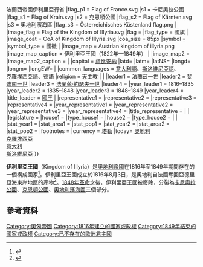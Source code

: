 {{Expand English}}

{{Infobox country
|native_name            = {{native name|de|Königreich Illyrien|italics=off}}<br />{{native name|sl|Ilirsko kraljestvo|italics=off}}<br />{{native name|it|Regno d'Illiria|italics=off}}<br />{{native name|hr|Kraljevina Ilirija|italics=off}}
|conventional_long_name = 伊利里亞王國
|common_name            = Illyria
|
|era                    = 近代
|status                 =  [[奧地利帝國|奧地利帝國]]的[[王冠領|王冠領]]
|empire                 = 奧地利帝國
|government_type        = 君主制
|
|year_start             = 1816
|year_end               = 1849
|
|event_start            = [[維也納會議#決議|維也納會議]]
|date_start             = 8月3日 
|event_end              = [[1848年革命#奧地利革命|1848年革命]]
|date_end               = 12月8日
|
|<!--- Flag navigation: Preceding and succeeding entities p1 to p5 and s1 to s5 --->
|p1                     = 伊利里亞行省{{!}}法蘭西帝國伊利里亞行省
|flag_p1                = Flag of France.svg
|s1                     = 卡尼奧拉公國
|flag_s1                = Flag of Krain.svg
|s2                     = 克恩頓公國
|flag_s2                = Flag of Kärnten.svg
|s3                     = 奧地利濱海區
|flag_s3                = Österreichisches Küstenland flag.png
|
|image_flag             = Flag of the Kingdom of Illyria.svg
|flag                   = 
|flag_type              = 國旗
|
|image_coat             = CoA of Kingdom of Illyria.svg
|coa_size               = 85px
|symbol                 = 
|symbol_type            = 國徽 
|
|image_map              = Austrian kingdom of illyria.png
|image_map_caption      = 伊利里亞王國（1822年—1849年）
|
|image_map2             = <!-- If second map is needed - does not appear by default -->
|image_map2_caption     = 
|
|capital                = [[盧比安納|盧比安納]]
|latd= |latm= |latNS= |longd= |longm= |longEW= 
|
|common_languages       = [[意大利語|意大利語]]、[[斯洛維尼亞語|斯洛維尼亞語]]、<br/>[[克羅埃西亞語|克羅埃西亞語]]、[[德語|德語]]
|religion               = [[天主教|天主教]]
|
|<!--- Titles and names of the first and last leaders and their deputies --->
|leader1                = [[法蘭茲二世_(神聖羅馬帝國)|法蘭茲一世]]
|leader2                = [[斐迪南一世_(奧地利皇帝)|斐迪南一世]]
|leader3                = [[法蘭茲·約瑟夫一世|法蘭茲·約瑟夫一世]]
|leader4                = 
|year_leader1           = 1816–1835
|year_leader2           = 1835–1848
|year_leader3           = 1848–1849
|year_leader4           = 
|title_leader           = [[國王|國王]]
|
|representative1        = 
|representative2        = 
|representative3        = 
|representative4        = 
|year_representative1   = 
|year_representative2   = 
|year_representative3   = 
|year_representative4   =
|title_representative   = 
|
|<!--- Legislature --->
|legislature            = <!--- Name of legislature --->
|house1                 =
|type_house1            = <!--- Default: "Upper house"--->
|house2                 = <!--- Name of second chamber --->
|type_house2            = <!--- Default: "Lower house"--->
|
|<!--- Area and population of a given year --->
|stat_year1             = 
|stat_area1             = 
|stat_pop1              = 
|stat_year2             = 
|stat_area2             = 
|stat_pop2              = 
|footnotes              = 
|currency = [[塔勒|塔勒]]
|today= [[奧地利|奧地利]]<br/>[[克羅埃西亞|克羅埃西亞]]<br/>[[意大利|意大利]]<br/>[[斯洛維尼亞|斯洛維尼亞]]
}}

'''伊利里亞王國'''（Kingdom of Illyria）是[[奧地利帝國|奧地利帝國]]在1816年至1849年期間存在的一個構成國家<ref name="Cvirn2000">{{cite book |title=Ilustrirana zgodovina Slovencev |trans_title=The Illustrated History of the Slovenes |chapter=Ilirsko kraljestvo |trans_chapter=Kingdom of Illyria |year=2000 |editor-first=Marko |editor-last=Vidic |publisher=Mladinska knjiga |isbn=86-11-15664-1 |page=213}}</ref>。伊利里亞王國成立於1816年8月3日，是奧地利自法國奪回亞德里亞海東岸地區的產物<ref>{{cite news |url=http://www.delo.si/clanek/28773 |title=3. avgust |trans_title=3 August |language=sl |newspaper=Delo.si |date=2 August 2006 |accessdate=2016-02-29 |archive-date=2016-03-04 |archive-url=https://web.archive.org/web/20160304052937/http://www.delo.si/clanek/28773 |dead-url=no }}</ref>。[[1848年革命|1848年革命]]之後，伊利里亞王國被廢除，分裂為[[卡尼奧拉公國|卡尼奧拉公國]]、[[克恩頓公國|克恩頓公國]]、[[奧地利濱海區|奧地利濱海區]]三個部分。

== 參考資料 ==
{{reflist}}

{{奧地利帝國皇室土地}}
{{coord|46|03|N|14|30|E|type:country_source:kolossus-slwiki|display=title}}

[[Category:奧匈帝國|Category:奧匈帝國]]
[[Category:1816年建立的國家或政權|Category:1816年建立的國家或政權]]
[[Category:1849年結束的國家或政權|Category:1849年結束的國家或政權]]
[[Category:已不存在的歐洲君主國|Category:已不存在的歐洲君主國]]